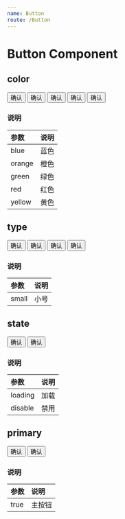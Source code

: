 ```yaml
---
name: Button
route: /Button
---
```



# Button Component

## color
<Playground>
    <Button.Group>
        <Button color='blue' primary>确认</Button>
        <Button color='orange' primary>确认</Button>
        <Button color='green' primary>确认</Button>
        <Button color='red' primary>确认</Button>
        <Button color='yellow' primary>确认</Button>
    </Button.Group>
</Playground>


### 说明
|  参数  | 说明 |
| :----- | :--- |
| blue   | 蓝色 |
| orange | 橙色 |
| green  | 绿色 |
| red    | 红色 |
| yellow | 黄色 |

## type
<Playground>
    <Button.Group>
        <Button type='small' primary>确认</Button>
        <Button type='small' color='orange' primary>确认</Button>
        <Button type='small' color='green' primary>确认</Button>
        <Button type='small' color='red' primary>确认</Button>
    </Button.Group>
</Playground>

### 说明
| 参数  | 说明 |
| :---- | :--- |
| small | 小号 |

## state
<Playground>
    <Button.Group>
        <Button state='disable' primary>确认</Button>
        <Button state='loading' primary>确认</Button>
    </Button.Group>
</Playground>

### 说明
|  参数   | 说明 |
| :------ | :--- |
| loading | 加载 |
| disable | 禁用 |

## primary
<Playground>
    <Button.Group>
        <Button primary>确认</Button>
        <Button>确认</Button>
    </Button.Group>
</Playground>

### 说明
| 参数 |  说明  |
| :--- | :----- |
| true | 主按钮 |